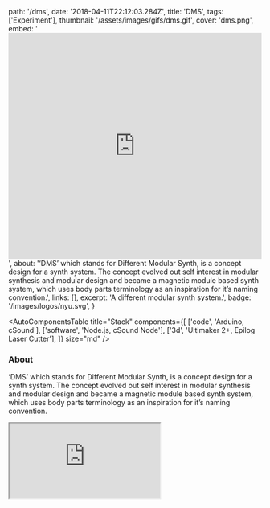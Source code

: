   path: '/dms',
  date: '2018-04-11T22:12:03.284Z',
  title: 'DMS',
  tags: ['Experiment'],
  thumbnail: '/assets/images/gifs/dms.gif',
  cover: 'dms.png',
  embed:
    '<iframe width="100%" height="450" src="https://www.youtube.com/embed/RrmJT7v-Lfk?rel=0&amp;controls=0&amp;showinfo=0" frameborder="0" allow="autoplay; encrypted-media" allowfullscreen></iframe>',
  about:
    '‘DMS’ which stands for Different Modular Synth, is a concept design for a synth system. The concept evolved out self interest in modular synthesis and modular design and became a magnetic module based synth system, which uses body parts terminology as an inspiration for it’s naming convention.',
  links: [],
  excerpt: 'A different modular synth system.',
  badge: '/images/logos/nyu.svg',
}

<AutoComponentsTable
  title="Stack"
  components={[
    ['code', 'Arduino, cSound'],
    ['software', 'Node.js, cSound Node'],
    ['3d', 'Ultimaker 2+, Epilog Laser Cutter'],
  ]}
  size="md"
/>

### About

‘DMS’ which stands for Different Modular Synth, is a concept design for a synth system. The concept evolved out self interest in modular synthesis and modular design and became a magnetic module based synth system, which uses body parts terminology as an inspiration for it’s naming convention.

<iframe src="https://www.youtube.com/embed/RrmJT7v-Lfk?rel=0&amp;controls=0&amp;showinfo=0" />
